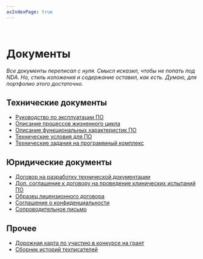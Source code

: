 ```yaml
---
asIndexPage: true
---
```


<br />

# Документы
*Все документы переписал с нуля. Смысл исказил, чтобы не попать под NDA. Но, стиль изложения и содержание оставил, как есть. Думаю, для портфолио этого достаточно.*

## Технические документы

- [Руководство по эксплуатации ПО](./docs/rukovodstvo-po-ekspluatatsii-po.mdx)
- [Описание процессов жизненного цикла](./docs/opisaniye-protsessov-zhiznennogo-tsikla.mdx)
- [Описание функциональных характеристик ПО](./docs/opisaniye-funktsionalnykh-kharakteristik.mdx)
- [Технические условия для ПО](./docs/tekhnicheskiye-usloviya.mdx)
- [Технические задания на программный комплекс](./docs/tekhnicheskiye-zadaniya-na-programmnyy-kompleks.mdx)

## Юридические документы

- [Договор на разработку технической документации](https://drive.google.com/file/d/1mWDlv3rsMiPzGtQgjTyisWqu39tUjoz7/view?usp=share_link)
- [Доп. соглашение к договору на проведение клинических испытаний ПО](https://drive.google.com/file/d/1LtgEzN39jF89N_RTLl_A7JTaNZVOH1X-/view?usp=share_link)  
- [Образец лицензионного договора](./docs/obrazets-litsenzionnogo-dogovora.mdx)
- [Соглашение о конфиденциальности](https://drive.google.com/file/d/1iD13v6h418dl907kpD50I7YqdQ_k42NR/view?usp=share_link)  
- [Сопроводительное письмо](https://drive.google.com/file/d/1Xwc9n2IOcIFJMQ8yq5l-ru4iUblv0BV2/view?usp=share_link)

## Прочее

- [Дорожная карта по участию в конкурсе на грант](./docs/dorozhnaya-karta-po-uchastiyu-v-konkurse.mdx)
- [Сборник историй техписателей](./docs/sbornik-istoriy-tekhpisateley.mdx)
